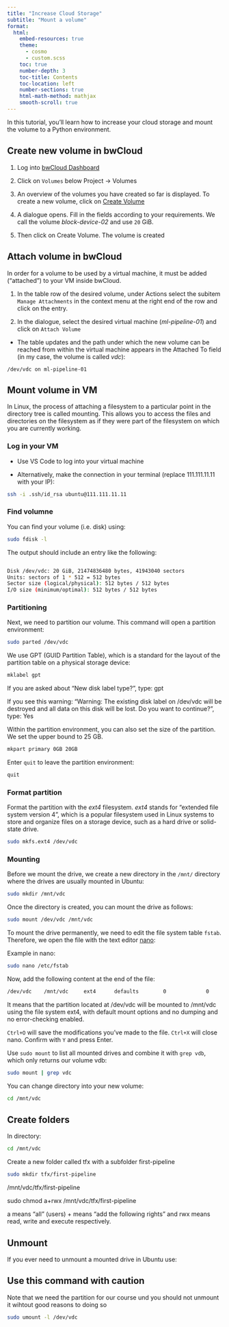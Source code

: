 ```yaml
---
title: "Increase Cloud Storage"
subtitle: "Mount a volume" 
format: 
  html: 
    embed-resources: true
    theme: 
      - cosmo 
      - custom.scss 
    toc: true 
    number-depth: 3  
    toc-title: Contents 
    toc-location: left 
    number-sections: true 
    html-math-method: mathjax 
    smooth-scroll: true 
---
```


In this tutorial, you'll learn how to increase your cloud storage and mount the volume to a Python environment.

## Create new volume in bwCloud

1. Log into [bwCloud Dashboard](https://bw-cloud.org/q/d)

1. Click on `Volumes` below Project → Volumes

1. An overview of the volumes you have created so far is displayed. To create a new volume, click on [Create Volume](https://portal.bw-cloud.org/project/volumes/create/)

1. A dialogue opens. Fill in the fields according to your requirements. We call the volume *block-device-02* and use `20` GiB.

1. Then click on Create Volume. The volume is created


## Attach volume in bwCloud

In order for a volume to be used by a virtual machine, it must be added ("attached") to your VM inside bwCloud.

1. In the table row of the desired volume, under Actions select the subitem `Manage Attachments` in the context menu at the right end of the row and click on the entry. 

1. In the dialogue, select the desired virtual machine (*ml-pipeline-01*) and click on `Attach Volume`

- The table updates and the path under which the new volume can be reached from within the virtual machine appears in the Attached To field (in my case, the volume is called *vdc*):

```
/dev/vdc on ml-pipeline-01
```

## Mount volume in VM

In Linux, the process of attaching a filesystem to a particular point in the directory tree is called mounting. This allows you to access the files and directories on the filesystem as if they were part of the filesystem on which you are currently working.

### Log in your VM

- Use VS Code to log into your virtual machine 

- Alternatively, make the connection in your terminal (replace 111.111.11.11 with your IP):

```bash
ssh -i .ssh/id_rsa ubuntu@111.111.11.11
```

### Find volumne

You can find your volume (i.e. disk) using:

```bash
sudo fdisk -l
```

The output should include an entry like the following:

```bash

Disk /dev/vdc: 20 GiB, 21474836480 bytes, 41943040 sectors
Units: sectors of 1 * 512 = 512 bytes
Sector size (logical/physical): 512 bytes / 512 bytes
I/O size (minimum/optimal): 512 bytes / 512 bytes
```


### Partitioning

Next, we need to partition our volume. This command will open a partition environment:


```bash
sudo parted /dev/vdc

```

We use GPT (GUID Partition Table), which is a standard for the layout of the partition table on a physical storage device:

```bash
mklabel gpt

```

If you are asked about "New disk label type?", type: gpt

If you see this warning: "Warning: The existing disk label on /dev/vdc will be destroyed and all data on this
disk will be lost. Do you want to continue?", type: Yes


Within the partition environment, you can also set the size of the partition. We set the upper bound to 25 GB.


```bash
mkpart primary 0GB 20GB

```

Enter `quit` to leave the partition environment: 

```bash
quit
```

### Format partition

Format the partition with the *ext4* filesystem. *ext4* stands for "extended file system version 4", which is a popular filesystem used in Linux systems to store and organize files on a storage device, such as a hard drive or solid-state drive. 


```bash
sudo mkfs.ext4 /dev/vdc
```

### Mounting

Before we mount the drive, we create a new directory in the `/mnt/` directory where the drives are usually mounted in Ubuntu: 


```bash
sudo mkdir /mnt/vdc

```

Once the directory is created, you can mount the drive as follows: 

```bash
sudo mount /dev/vdc /mnt/vdc

```

To mount the drive permanently, we need to edit the file system table `fstab`. Therefore, we open the file with the text editor [nano](https://www.nano-editor.org/): 

Example in nano:

```bash
sudo nano /etc/fstab

```

Now, add the following content at the end of the file:



```bash
/dev/vdc    /mnt/vdc     ext4      defaults        0             0

```

It means that the partition located at /dev/vdc will be mounted to /mnt/vdc using the file system ext4, with default mount options and no dumping and no error-checking enabled.

`Ctrl+O` will save the modifications you've made to the file. `Ctrl+X` will close nano. Confirm with `Y` and press Enter.



Use `sudo mount` to list all mounted drives and combine it with `grep vdb`, which only returns our volume vdb: 


```bash
sudo mount | grep vdc

```

You can change directory into your new volume:


```bash
cd /mnt/vdc
```

## Create folders

In directory:


```bash
cd /mnt/vdc
```

Create a new folder called tfx with a subfolder first-pipeline 


```bash
sudo mkdir tfx/first-pipeline

```

/mnt/vdc/tfx/first-pipeline

sudo chmod a+rwx /mnt/vdc/tfx/first-pipeline

a means "all" (users) + means "add the following rights" and rwx means read, write and execute respectively.

## Unmount

If you ever need to unmount a mounted drive in Ubuntu use:

::: {.callout-important}
## Use this command with caution

Note that we need the partition for our course und you should not unmount it wihtout good reasons to doing so
:::

```bash
sudo umount -l /dev/vdc
```